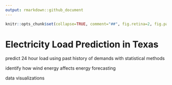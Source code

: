 ```yaml
---
output: rmarkdown::github_document
---
```


<!-- README.md is generated from README.Rmd. Please edit that file -->

```r
knitr::opts_chunk$set(collapse=TRUE, comment="##", fig.retina=2, fig.path = "README_figs/README-")
```



# Electricity Load Prediction in Texas

predict 24 hour load using past history of demands with statistical methods

identify how wind energy affects energy forecasting

data visualizations
